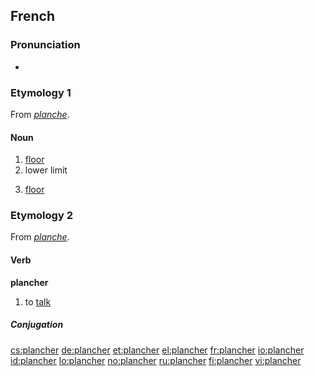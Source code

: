 ==French==

===Pronunciation===
* {{IPA|/plɑ̃ʃe/|lang=fr}}

===Etymology 1===
From ''[[planche]]''.

====Noun====
{{fr-noun|m}} {{audio|Fr-plancher.ogg|audio (le plancher)}}

# [[floor]]
# lower limit
# {{anatomy|lang=fr}} [[floor]]

===Etymology 2===
From ''[[planche]]''.

====Verb====
'''plancher'''

# {{intransitive}} to [[talk]]

=====Conjugation=====
{{fr-conj-er|planch|avoir}}

[[cs:plancher]]
[[de:plancher]]
[[et:plancher]]
[[el:plancher]]
[[fr:plancher]]
[[io:plancher]]
[[id:plancher]]
[[lo:plancher]]
[[no:plancher]]
[[ru:plancher]]
[[fi:plancher]]
[[vi:plancher]]